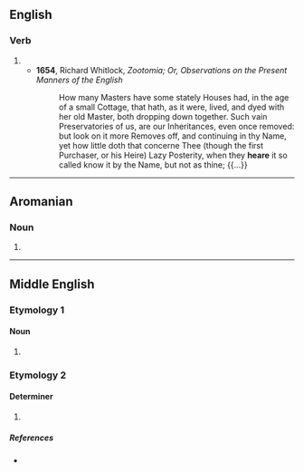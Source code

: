 ==English==

===Verb===
{{head|en|verb}}

# {{obsolete spelling of|en|hear}}
#* '''1654''', Richard Whitlock, ''Zootomia; Or, Observations on the Present Manners of the English''
#*: How many Masters have some stately Houses had, in the age of a small Cottage, that hath, as it were, lived, and dyed with her old Master, both dropping down together. Such vain Preservatories of us, are our Inheritances, even once removed: but look on it more Removes off, and continuing in thy Name, yet how little doth that concerne Thee (though the first Purchaser, or his Heire) Lazy Posterity, when they '''heare''' it so called know it by the Name, but not as thine; {{...}}

----

==Aromanian==

===Noun===
{{head|rup|noun}}

# {{alternative form of|rup|heari}}

----

==Middle English==

===Etymology 1===

====Noun====
{{head|enm|noun}}

# {{alt form|enm|here|t=army|id=army}}

===Etymology 2===

====Determiner====
{{head|enm|determiner}}

# {{alt form|enm|here|t=their|id=their}}

=====References=====
* {{R:MED Online|entry=her(e (pron.) |id=MED20493 |accessdate=12 June 2018}}